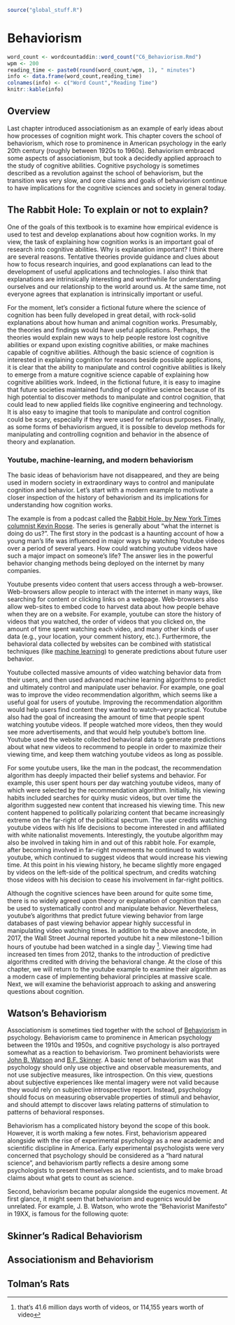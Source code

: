 ```r
source("global_stuff.R")
```

# Behaviorism

```r
word_count <- wordcountaddin::word_count("C6_Behaviorism.Rmd")
wpm <- 200
reading_time <- paste0(round(word_count/wpm, 1), " minutes")
info <- data.frame(word_count,reading_time)
colnames(info) <- c("Word Count","Reading Time")
knitr::kable(info)
```

## Overview

Last chapter introduced associationism as an example of early ideas about how processes of cognition might work. This chapter covers the school of behaviorism, which rose to prominence in American psychology in the early 20th century (roughly between 1920s to 1960s). Behaviorism embraced some aspects of associationism, but took a decidedly applied approach to the study of cognitive abilities. Cognitive psychology is sometimes described as a revolution against the school of behaviorism, but the transition was very slow, and core claims and goals of behaviorism continue to have implications for the cognitive sciences and society in general today.

## The Rabbit Hole: To explain or not to explain?

One of the goals of this textbook is to examine how empirical evidence is used to test and develop explanations about how cognition works. In my view, the task of explaining how cognition works is an important goal of research into cognitive abilities. Why is explanation important? I think there are several reasons. Tentative theories provide guidance and clues about how to focus research inquiries, and good explanations can lead to the development of useful applications and technologies. I also think that explanations are intrinsically interesting and worthwhile for understanding ourselves and our relationship to the world around us. At the same time, not everyone agrees that explanation is intrinsically important or useful. 

For the moment, let's consider a fictional future where the science of cognition has been fully developed in great detail, with rock-solid explanations about how human and animal cognition works. Presumably, the theories and findings would have useful applications. Perhaps, the theories would explain new ways to help people restore lost cognitive abilities or expand upon existing cognitive abilities, or make machines capable of cognitive abilities. Although the basic science of cognition is interested in explaining cognition for reasons beside possible applications, it is clear that the ability to manipulate and control cognitive abilities is likely to emerge from a mature cognitive science capable of explaining how cognitive abilities work. Indeed, in the fictional future, it is easy to imagine that future societies maintained funding of cognitive science because of its high potential to discover methods to manipulate and control cognition, that could lead to new applied fields like cognitive engineering and technology. It is also easy to imagine that tools to manipulate and control cognition could be scary, especially if they were used for nefarious purposes. Finally, as some forms of behaviorism argued, it is possible to develop methods for manipulating and controlling cognition and behavior in the absence of theory and explanation.

### Youtube, machine-learning, and modern behaviorism

The basic ideas of behaviorism have not disappeared, and they are being used in modern society in extraordinary ways to control and manipulate cognition and behavior. Let's start with a modern example to motivate a closer inspection of the history of behaviorism and its implications for understanding how cognition works. 

The  example is from a podcast called the [Rabbit Hole, by New York Times columnist Kevin Roose](https://www.nytimes.com/column/rabbit-hole). The series is generally about "what the internet is doing do us?". The first story in the podcast is a haunting account of how a young man's life was influenced in major ways by watching Youtube videos over a period of several years. How could watching youtube videos have such a major impact on someone's life? The answer lies in the powerful behavior changing methods being deployed on the internet by many companies. 

Youtube presents video content that users access through a web-browser. Web-browsers allow people to interact with the internet in many ways, like searching for content or clicking links on a webpage. Web-browsers also allow web-sites to embed code to harvest data about how people behave when they are on a website. For example, youtube can store the history of videos that you watched, the order of videos that you clicked on, the amount of time spent watching each video, and many other kinds of user data (e.g., your location, your comment history, etc.). Furthermore, the behavioral data collected by websites can be combined with statistical techniques (like [machine learning](https://en.wikipedia.org/wiki/Machine_learning)) to generate predictions about future user behavior.

Youtube collected massive amounts of video watching behavior data from their users, and then used advanced machine learning algorithms to predict and ultimately control and manipulate user behavior. For example, one goal was to improve the video recommendation algorithm, which seems like a useful goal for users of youtube. Improving the recommendation algorithm would help users find content they wanted to watch--very practical. Youtube also had the goal of increasing the amount of time that people spent watching youtube videos. If people watched more videos, then they would see more advertisements, and that would help youtube's bottom line. Youtube used the website collected behavioral data to generate predictions about what new videos to recommend to people in order to maximize their viewing time, and keep them watching youtube videos as long as possible.

For some youtube users, like the man in the podcast, the recommendation algorithm has deeply impacted their belief systems and behavior. For example, this user spent hours per day watching youtube videos, many of which were selected by the recommendation algorithm. Initially, his viewing habits included searches for quirky music videos, but over time the algorithm suggested new content that increased his viewing time. This new content happened to politically polarizing content that became increasingly extreme on the far-right of the political spectrum. The user credits watching youtube videos with his life decisions to become interested in and affiliated with white nationalist movements. Interestingly, the youtube algorithm may also be involved in taking him in and out of this rabbit hole. For example, after becoming involved in far-right movements he continued to watch youtube, which continued to suggest videos that would increase his viewing time. At this point in his viewing history, he became slightly more engaged by videos on the left-side of the political spectrum, and credits watching those videos with his decision to cease his involvement in far-right politics.

Although the cognitive sciences have been around for quite some time, there is no widely agreed upon theory or explanation of cognition that can be used to systematically control and manipulate behavior. Nevertheless, youtube's algorithms that predict future viewing behavior from large databases of past viewing behavior appear highly successful in manipulating video watching times. In addition to the above anecdote, in 2017, the Wall Street Journal reported youtube hit a new milestone--1 billion hours of youtube had been watched in a single day ^[that's 41.6 million days worth of videos, or 114,155 years worth of video]. Viewing time had increased ten times from 2012, thanks to the introduction of predictive algorithms credited with driving the behavioral change. At the close of this chapter, we will return to the youtube example to examine their algorithm as a modern case of implementing behavioral principles at massive scale. Next, we will examine the behaviorist approach to asking and answering questions about cognition.

## Watson's Behaviorism

Associationism is sometimes tied together with the school of [Behaviorism](https://en.wikipedia.org/wiki/Behaviorism) in psychology. Behaviorism came to prominence in American psychology between the 1910s and 1950s, and cognitive psychology is also portrayed somewhat as a reaction to behaviorism. Two prominent behaviorists were [John B. Watson](https://en.wikipedia.org/wiki/John_B._Watson) and [B.F. Skinner](https://en.wikipedia.org/wiki/B._F._Skinner). A basic tenet of behaviorism was that psychology should only use objective and observable measurements, and not use subjective measures, like introspection. On this view, questions about subjective experiences like mental imagery were not valid because they would rely on subjective introspective report. Instead, psychology should focus on measuring observable properties of stimuli and behavior, and should attempt to discover laws relating patterns of stimulation to patterns of behavioral responses.

Behaviorism has a complicated history beyond the scope of this book. However, it is worth making a few notes. First, behaviorism appeared alongside with the rise of experimental psychology as a new academic and scientific discipline in America. Early experimental psychologists were very concerned that psychology should be considered as a "hard natural science", and behaviorism partly reflects a desire among some psychologists to present themselves as hard scientists, and to make broad claims about what gets to count as science.

Second, behaviorism became popular alongside the eugenics movement. At first glance, it might seem that behaviorism and eugenics would be unrelated. For example, J. B. Watson, who wrote the "Behaviorist Manifesto" in 19XX, is famous for the following quote:

## Skinner's Radical Behaviorism

## Associationism and Behaviorism

## Tolman's Rats



